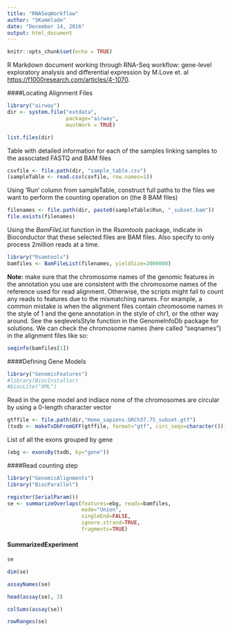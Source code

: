 ---
title: "RNASeqWorkflow"
author: "SKammlade"
date: "December 14, 2016"
output: html_document
---

```{r setup, include=FALSE}
knitr::opts_chunk$set(echo = TRUE)
```

R Markdown document working through RNA-Seq workflow: gene-level exploratory analysis and differential expression by M.Love et. al <https://f1000research.com/articles/4-1070>.

####Locating Alignment Files

```{r message=FALSE}
library("airway")
dir <- system.file("extdata", 
                   package="airway", 
                   mustWork = TRUE)
```

```{r }
list.files(dir)
```


Table with detailed information for each of the samples linking samples to the associated FASTQ and BAM files
```{r }
csvfile <- file.path(dir, "sample_table.csv")
(sampleTable <- read.csv(csvfile, row.names=1))
```


Using 'Run' column from sampleTable, construct full paths to the files we want to perform the counting operation on (the 8 BAM files)
```{r }
filenames <- file.path(dir, paste0(sampleTable$Run, "_subset.bam"))
file.exists(filenames)
```

Using the *BamFileList* function in the *Rsamtools* package, indicate in Bioconductor that these selected files are BAM files. Also specify to only process 2million reads at a time.
```{r message=FALSE}
library("Rsamtools")
bamfiles <- BamFileList(filenames, yieldSize=2000000)
```

**Note:** make sure that the chromosome names of the genomic features in the annotation you use are consistent with the chromosome names of the reference used for read alignment. Otherwise, the scripts might fail to count any reads to features due to the mismatching names. For example, a common mistake is when the alignment files contain chromosome names in the style of 1 and the gene annotation in the style of chr1, or the other way around. See the seqlevelsStyle function in the GenomeInfoDb package for solutions. We can check the chromosome names (here called “seqnames”) in the alignment files like so:
```{r}
seqinfo(bamfiles[1])
```

####Defining Gene Models

```{r message=FALSE}
library("GenomicFeatures")
#library(BiocInstaller)
#biocLite("XML")
```

Read in the gene model and indiace none of the chromosomes are circular by using a 0-length character vector
```{r message=FALSE}
gtffile <- file.path(dir,"Homo_sapiens.GRCh37.75_subset.gtf")
(txdb <- makeTxDbFromGFF(gtffile, format="gtf", circ_seqs=character()))
```

List of all the exons grouped by gene
```{r message=FALSE}
(ebg <- exonsBy(txdb, by="gene"))
```


####Read counting step

```{r message=FALSE}
library("GenomicAlignments")
library("BiocParallel")
```


```{r message=FALSE}
register(SerialParam())
se <- summarizeOverlaps(features=ebg, reads=bamfiles,
                        mode="Union",
                        singleEnd=FALSE,
                        ignore.strand=TRUE, 
                        fragments=TRUE)
```

#### SummarizedExperiment

```{r message=FALSE}
se
```

```{r message=FALSE}
dim(se)
```

```{r message=FALSE}
assayNames(se)
```

```{r message=FALSE}
head(assay(se), 3)
```

```{r message=FALSE}
colSums(assay(se))
```

```{r message=FALSE}
rowRanges(se)
```

